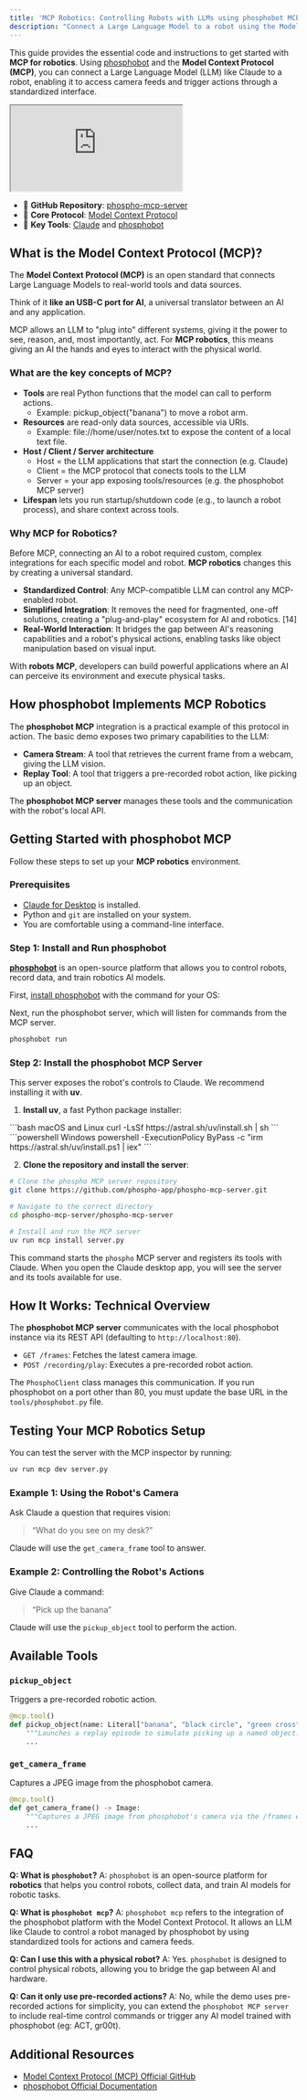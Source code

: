 ```yaml
---
title: 'MCP Robotics: Controlling Robots with LLMs using phosphobot MCP'
description: "Connect a Large Language Model to a robot using the Model Context Protocol (MCP) and phosphobot."
---
```



This guide provides the essential code and instructions to get started with **MCP for robotics**. Using [phosphobot](../installation) and the **Model Context Protocol (MCP)**, you can connect a Large Language Model (LLM) like Claude to a robot, enabling it to access camera feeds and trigger actions through a standardized interface.

<iframe
  className="w-full aspect-video rounded-xl"
  src="https://www.youtube.com/embed/vMYgt9AT2Uo"
  title="A short video demonstrating MCP Robotics with phosphobot"
  allow="accelerometer; autoplay; clipboard-write; encrypted-media; gyroscope; picture-in-picture"
  allowFullScreen
></iframe>

- 🔗 **GitHub Repository**: [phospho-mcp-server](https://github.com/phospho-app/phospho-mcp-server)
- 🔌 **Core Protocol**: [Model Context Protocol](https://github.com/modelcontextprotocol/python-sdk)
- 🤖 **Key Tools**: [Claude](https://claude.ai/download) and [phosphobot](https://github.com/phospho-app/phosphobot)

## What is the Model Context Protocol (MCP)?

The **Model Context Protocol (MCP)** is an open standard that connects Large Language Models to real-world tools and data sources. 

Think of it **like an USB-C port for AI**, a universal translator between an AI and any application. 

MCP allows an LLM to "plug into" different systems, giving it the power to see, reason, and, most importantly, act. For **MCP robotics**, this means giving an AI the hands and eyes to interact with the physical world.

### What are the key concepts of MCP?

- **Tools** are real Python functions that the model can call to perform actions. 
    - Example: pickup_object("banana") to move a robot arm.
- **Resources** are read-only data sources, accessible via URIs. 
    - Example: file://home/user/notes.txt to expose the content of a local text file.
- **Host / Client / Server architecture**
    - Host = the LLM applications that start the connection (e.g. Claude)
    - Client = the MCP protocol that conects tools to the LLM
    - Server = your app exposing tools/resources (e.g. the phosphobot MCP server)
- **Lifespan** lets you run startup/shutdown code (e.g., to launch a robot process), and share context across tools.


### Why MCP for Robotics?

Before MCP, connecting an AI to a robot required custom, complex integrations for each specific model and robot. **MCP robotics** changes this by creating a universal standard.

- **Standardized Control**: Any MCP-compatible LLM can control any MCP-enabled robot.
- **Simplified Integration**: It removes the need for fragmented, one-off solutions, creating a "plug-and-play" ecosystem for AI and robotics. [14]
- **Real-World Interaction**: It bridges the gap between AI's reasoning capabilities and a robot's physical actions, enabling tasks like object manipulation based on visual input.

With **robots MCP**, developers can build powerful applications where an AI can perceive its environment and execute physical tasks.

## How phosphobot Implements MCP Robotics

The **phosphobot MCP** integration is a practical example of this protocol in action. The basic demo exposes two primary capabilities to the LLM:

- **Camera Stream**: A tool that retrieves the current frame from a webcam, giving the LLM vision.
- **Replay Tool**: A tool that triggers a pre-recorded robot action, like picking up an object.

The **phosphobot MCP server** manages these tools and the communication with the robot's local API.

## Getting Started with phosphobot MCP

Follow these steps to set up your **MCP robotics** environment.

### Prerequisites

- [Claude for Desktop](https://support.anthropic.com/en/articles/10065433-installing-claude-for-desktop) is installed.
- Python and `git` are installed on your system.
- You are comfortable using a command-line interface.

### Step 1: Install and Run phosphobot

**[phosphobot](https://docs.phospho.ai)** is an open-source platform that allows you to control robots, record data, and train robotics AI models.

First, [install phosphobot](../installation) with the command for your OS:

<InstallCode/>

Next, run the phosphobot server, which will listen for commands from the MCP server.
```bash
phosphobot run
```

### Step 2: Install the phosphobot MCP Server

This server exposes the robot's controls to Claude. We recommend installing it with **uv**.

1.  **Install uv**, a fast Python package installer:
<CodeGroup>
```bash macOS and Linux
curl -LsSf https://astral.sh/uv/install.sh | sh
```
```powershell Windows
powershell -ExecutionPolicy ByPass -c "irm https://astral.sh/uv/install.ps1 | iex"
```
</CodeGroup>

2.  **Clone the repository and install the server**:
```bash
# Clone the phospho MCP server repository
git clone https://github.com/phospho-app/phospho-mcp-server.git

# Navigate to the correct directory
cd phospho-mcp-server/phospho-mcp-server

# Install and run the MCP server
uv run mcp install server.py
```

This command starts the `phospho` MCP server and registers its tools with Claude. When you open the Claude desktop app, you will see the server and its tools available for use.

## How It Works: Technical Overview

The **phosphobot MCP server** communicates with the local phosphobot instance via its REST API (defaulting to `http://localhost:80`).

- `GET /frames`: Fetches the latest camera image.
- `POST /recording/play`: Executes a pre-recorded robot action.

The `PhosphoClient` class manages this communication. If you run phosphobot on a port other than 80, you must update the base URL in the `tools/phosphobot.py` file.

## Testing Your MCP Robotics Setup

You can test the server with the MCP inspector by running:
```bash
uv run mcp dev server.py
```

### Example 1: Using the Robot's Camera

Ask Claude a question that requires vision:
> “What do you see on my desk?”

Claude will use the `get_camera_frame` tool to answer.

### Example 2: Controlling the Robot's Actions

Give Claude a command:
> “Pick up the banana”

Claude will use the `pickup_object` tool to perform the action.


## Available Tools

### `pickup_object`
Triggers a pre-recorded robotic action.

```python
@mcp.tool()
def pickup_object(name: Literal["banana", "black circle", "green cross"]) -> str:
    """Launches a replay episode to simulate picking up a named object."""
    ...
```

### `get_camera_frame`
Captures a JPEG image from the phosphobot camera.

```python
@mcp.tool()
def get_camera_frame() -> Image:
    """Captures a JPEG image from phosphobot's camera via the /frames endpoint."""
    ...
```

## FAQ

**Q: What is `phosphobot`?**
A: `phosphobot` is an open-source platform for **robotics** that helps you control robots, collect data, and train AI models for robotic tasks.

**Q: What is `phosphobot mcp`?**
A: `phosphobot mcp` refers to the integration of the phosphobot platform with the Model Context Protocol. It allows an LLM like Claude to control a robot managed by phosphobot by using standardized tools for actions and camera feeds.

**Q: Can I use this with a physical robot?**
A: Yes. `phosphobot` is designed to control physical robots, allowing you to bridge the gap between AI and hardware. 

**Q: Can it only use pre-recorded actions?**
A: No, while the demo uses pre-recorded actions for simplicity, you can extend the `phosphobot MCP server` to include real-time control commands or trigger any AI model trained with phosphobot (eg: ACT, gr00t).

## Additional Resources

- [Model Context Protocol (MCP) Official GitHub](https://github.com/modelcontextprotocol/python-sdk)
- [phosphobot Official Documentation](https://docs.phospho.ai/installation)


